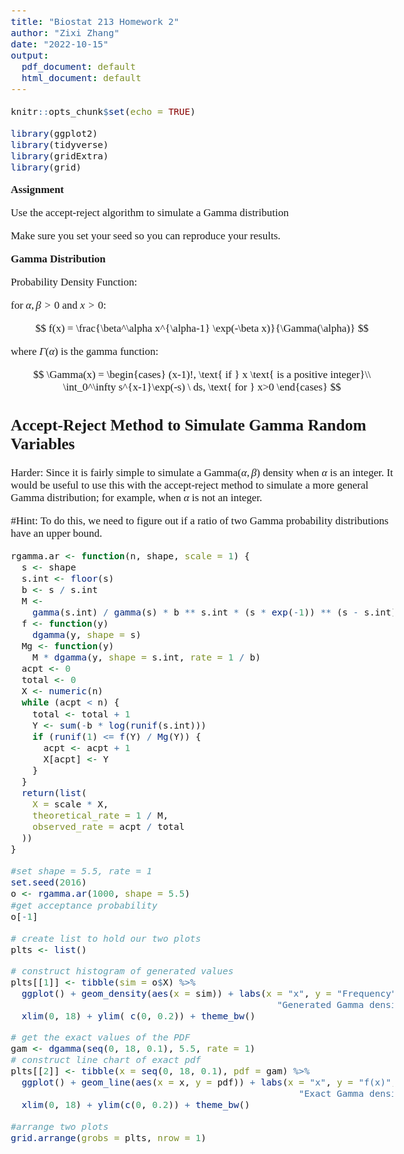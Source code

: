 ```yaml
---
title: "Biostat 213 Homework 2"
author: "Zixi Zhang"
date: "2022-10-15"
output:
  pdf_document: default
  html_document: default
---
```

<!-- Setup -->
<style type="text/css">
body{ /* Normal  */
      font-size: 17px;
      font-family: "Times New Roman";
  }
h1,h2,h3,h4,h5,h6{
  font-family: "Times New Roman";
}
</style>
```r
knitr::opts_chunk$set(echo = TRUE)
```


```r
library(ggplot2)
library(tidyverse)
library(gridExtra)
library(grid)
```


**Assignment**

Use the accept-reject algorithm to simulate a Gamma distribution



Make sure you set your seed so you can reproduce your results.

**Gamma Distribution**

Probability Density Function:

for $\alpha, \beta >0$ and $x > 0$:

$$
f(x) = \frac{\beta^\alpha x^{\alpha-1} \exp(-\beta x)}{\Gamma(\alpha)}
$$

where $\Gamma(\alpha)$ is the gamma function:

$$
\Gamma(x) = \begin{cases}
  (x-1)!, \text{ if } x \text{ is a positive integer}\\
  \int_0^\infty s^{x-1}\exp(-s) \ ds, \text{ for } x>0
\end{cases}
$$



## Accept-Reject Method to Simulate Gamma Random Variables
Harder:
Since it is fairly simple to simulate a Gamma($\alpha, \beta$) density when $\alpha$ is an integer. It would be useful to use this with the accept-reject method to simulate a more general Gamma distribution; for example, when $\alpha$ is not an integer. 

#Hint: To do this, we need to figure out if a ratio of two Gamma probability distributions have an upper bound.

```r
rgamma.ar <- function(n, shape, scale = 1) {
  s <- shape
  s.int <- floor(s)
  b <- s / s.int
  M <-
    gamma(s.int) / gamma(s) * b ** s.int * (s * exp(-1)) ** (s - s.int)
  f <- function(y)
    dgamma(y, shape = s)
  Mg <- function(y)
    M * dgamma(y, shape = s.int, rate = 1 / b)
  acpt <- 0
  total <- 0
  X <- numeric(n)
  while (acpt < n) {
    total <- total + 1
    Y <- sum(-b * log(runif(s.int)))
    if (runif(1) <= f(Y) / Mg(Y)) {
      acpt <- acpt + 1
      X[acpt] <- Y
    }
  }
  return(list(
    X = scale * X,
    theoretical_rate = 1 / M,
    observed_rate = acpt / total
  ))
}
```


```r
#set shape = 5.5, rate = 1
set.seed(2016)
o <- rgamma.ar(1000, shape = 5.5)
#get acceptance probability
o[-1]
```


```r
# create list to hold our two plots
plts <- list()

# construct histogram of generated values
plts[[1]] <- tibble(sim = o$X) %>%
  ggplot() + geom_density(aes(x = sim)) + labs(x = "x", y = "Frequency", title =
                                                 "Generated Gamma density") +
  xlim(0, 18) + ylim( c(0, 0.2)) + theme_bw()

# get the exact values of the PDF
gam <- dgamma(seq(0, 18, 0.1), 5.5, rate = 1)
# construct line chart of exact pdf
plts[[2]] <- tibble(x = seq(0, 18, 0.1), pdf = gam) %>%
  ggplot() + geom_line(aes(x = x, y = pdf)) + labs(x = "x", y = "f(x)", title =
                                                     "Exact Gamma density") + 
  xlim(0, 18) + ylim(c(0, 0.2)) + theme_bw()

#arrange two plots
grid.arrange(grobs = plts, nrow = 1)
```



<div class="tocify-extend-page" data-unique="tocify-extend-page" style="height: 0;"></div>
